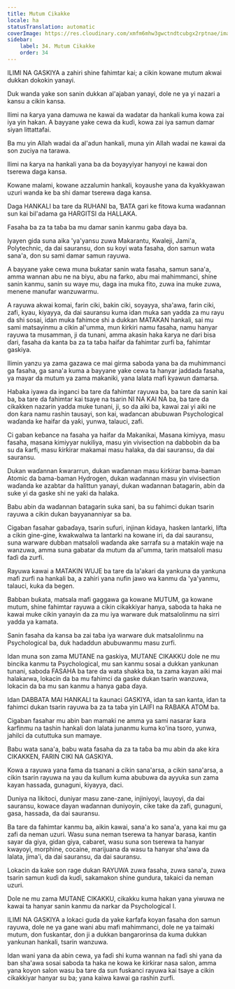 ```yaml
---
title: Mutum Cikakke
locale: ha
statusTranslation: automatic
coverImage: https://res.cloudinary.com/xmfm6mhw3gwctndtcubgx2rptnae/image/upload/v1740337243/small_cover_educacion_fundamental_a051170f1c.webp
sidebar:
    label: 34. Mutum Cikakke
    order: 34
---
```

ILIMI NA GASKIYA a zahiri shine fahimtar kai; a cikin kowane mutum akwai dukkan dokokin yanayi.

Duk wanda yake son sanin dukkan al'ajaban yanayi, dole ne ya yi nazari a kansu a cikin kansa.

Ilimi na ƙarya yana damuwa ne kawai da wadatar da hankali kuma kowa zai iya yin hakan. A bayyane yake cewa da kuɗi, kowa zai iya samun damar siyan littattafai.

Ba mu yin Allah wadai da al'adun hankali, muna yin Allah wadai ne kawai da son zuciya na tarawa.

Ilimi na ƙarya na hankali yana ba da ɓoyayyiyar hanyoyi ne kawai don tserewa daga kansa.

Kowane malami, kowane azzalumin hankali, koyaushe yana da kyakkyawan uzuri wanda ke ba shi damar tserewa daga kansa.

Daga HANKALI ba tare da RUHANI ba, ƁATA gari ke fitowa kuma waɗannan sun kai bil'adama ga HARGITSI da HALLAKA.

Fasaha ba za ta taɓa ba mu damar sanin kanmu gaba ɗaya ba.

Iyayen gida suna aika 'ya'yansu zuwa Makarantu, Kwaleji, Jami'a, Polytechnic, da dai sauransu, don su koyi wata fasaha, don samun wata sana'a, don su sami damar samun rayuwa.

A bayyane yake cewa muna buƙatar sanin wata fasaha, samun sana'a, amma wannan abu ne na biyu, abu na farko, abu mai mahimmanci, shine sanin kanmu, sanin su waye mu, daga ina muka fito, zuwa ina muke zuwa, menene manufar wanzuwarmu.

A rayuwa akwai komai, farin ciki, bakin ciki, soyayya, sha'awa, farin ciki, zafi, kyau, kiyayya, da dai sauransu kuma idan muka san yadda za mu rayu da shi sosai, idan muka fahimce shi a dukkan MATAKAN hankali, sai mu sami matsayinmu a cikin al'umma, mun ƙirƙiri namu fasaha, namu hanyar rayuwa ta musamman, ji da tunani, amma akasin haka ƙarya ne ɗari bisa ɗari, fasaha da kanta ba za ta taɓa haifar da fahimtar zurfi ba, fahimtar gaskiya.

Ilimin yanzu ya zama gazawa ce mai girma saboda yana ba da muhimmanci ga fasaha, ga sana'a kuma a bayyane yake cewa ta hanyar jaddada fasaha, ya mayar da mutum ya zama makaniki, yana lalata mafi kyawun damarsa.

Haɓaka iyawa da inganci ba tare da fahimtar rayuwa ba, ba tare da sanin kai ba, ba tare da fahimtar kai tsaye na tsarin NI NA KAI NA ba, ba tare da cikakken nazarin yadda muke tunani, ji, so da aiki ba, kawai zai yi aiki ne don ƙara namu rashin tausayi, son kai, waɗancan abubuwan Psychological waɗanda ke haifar da yaƙi, yunwa, talauci, zafi.

Ci gaban keɓance na fasaha ya haifar da Makanikai, Masana kimiyya, masu fasaha, masana kimiyyar nukiliya, masu yin vivisection na dabbobin da ba su da ƙarfi, masu ƙirƙirar makamai masu halaka, da dai sauransu, da dai sauransu.

Dukan waɗannan ƙwararrun, dukan waɗannan masu ƙirƙirar bama-baman Atomic da bama-baman Hydrogen, dukan waɗannan masu yin vivisection waɗanda ke azabtar da halittun yanayi, dukan waɗannan ɓatagarin, abin da suke yi da gaske shi ne yaƙi da halaka.

Babu abin da waɗannan ɓatagarin suka sani, ba su fahimci dukan tsarin rayuwa a cikin dukan bayyananniyar sa ba.

Cigaban fasahar gabaɗaya, tsarin sufuri, injinan ƙidaya, hasken lantarki, lifta a cikin gine-gine, kwakwalwa ta lantarki na kowane iri, da dai sauransu, suna warware dubban matsaloli waɗanda ake sarrafa su a matakin waje na wanzuwa, amma suna gabatar da mutum da al'umma, tarin matsaloli masu faɗi da zurfi.

Rayuwa kawai a MATAKIN WUJE ba tare da la'akari da yankuna da yankuna mafi zurfi na hankali ba, a zahiri yana nufin jawo wa kanmu da 'ya'yanmu, talauci, kuka da begen.

Babban buƙata, matsala mafi gaggawa ga kowane MUTUM, ga kowane mutum, shine fahimtar rayuwa a cikin cikakkiyar hanya, saboda ta haka ne kawai muke cikin yanayin da za mu iya warware duk matsalolinmu na sirri yadda ya kamata.

Sanin fasaha da kansa ba zai taɓa iya warware duk matsalolinmu na Psychological ba, duk hadaddun abubuwanmu masu zurfi.

Idan muna son zama MUTANE na gaskiya, MUTANE CIKAKKU dole ne mu bincika kanmu ta Psychological, mu san kanmu sosai a dukkan yankunan tunani, saboda FASAHA ba tare da wata shakka ba, ta zama kayan aiki mai halakarwa, lokacin da ba mu fahimci da gaske dukan tsarin wanzuwa, lokacin da ba mu san kanmu a hanya gaba ɗaya.

Idan DABBATA MAI HANKALI ta ƙaunaci GASKIYA, idan ta san kanta, idan ta fahimci dukan tsarin rayuwa ba za ta taɓa yin LAIFI na RABAKA ATOM ba.

Cigaban fasahar mu abin ban mamaki ne amma ya sami nasarar ƙara ƙarfinmu na tashin hankali don lalata junanmu kuma ko'ina tsoro, yunwa, jahilci da cututtuka sun mamaye.

Babu wata sana'a, babu wata fasaha da za ta taɓa ba mu abin da ake kira CIKAKKEN, FARIN CIKI NA GASKIYA.

Kowa a rayuwa yana fama da tsanani a cikin sana'arsa, a cikin sana'arsa, a cikin tsarin rayuwa na yau da kullum kuma abubuwa da ayyuka sun zama kayan hassada, gunaguni, ƙiyayya, ɗaci.

Duniya na likitoci, duniyar masu zane-zane, injiniyoyi, lauyoyi, da dai sauransu, kowace ɗayan waɗannan duniyoyin, cike take da zafi, gunaguni, gasa, hassada, da dai sauransu.

Ba tare da fahimtar kanmu ba, aikin kawai, sana'a ko sana'a, yana kai mu ga zafi da neman uzuri. Wasu suna neman tserewa ta hanyar barasa, kantin sayar da giya, gidan giya, cabaret, wasu suna son tserewa ta hanyar kwayoyi, morphine, cocaine, marijuana da wasu ta hanyar sha'awa da lalata, jima'i, da dai sauransu, da dai sauransu.

Lokacin da kake son rage dukan RAYUWA zuwa fasaha, zuwa sana'a, zuwa tsarin samun kuɗi da kuɗi, sakamakon shine gundura, takaici da neman uzuri.

Dole ne mu zama MUTANE CIKAKKU, cikakku kuma hakan yana yiwuwa ne kawai ta hanyar sanin kanmu da narkar da Psychological I.

ILIMI NA GASKIYA a lokaci guda da yake ƙarfafa koyan fasaha don samun rayuwa, dole ne ya gane wani abu mafi mahimmanci, dole ne ya taimaki mutum, don fuskantar, don ji a dukkan bangarorinsa da kuma dukkan yankunan hankali, tsarin wanzuwa.

Idan wani yana da abin cewa, ya faɗi shi kuma wannan na faɗi shi yana da ban sha'awa sosai saboda ta haka ne kowa ke ƙirƙirar nasa salon, amma yana koyon salon wasu ba tare da sun fuskanci rayuwa kai tsaye a cikin cikakkiyar hanyar su ba; yana kaiwa kawai ga rashin zurfi.

